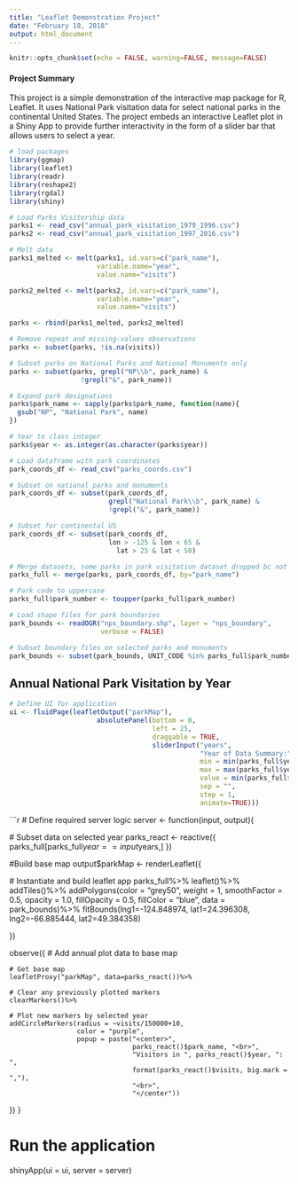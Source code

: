 ```yaml
---
title: "Leaflet Demonstration Project"
date: "February 18, 2018"
output: html_document
---
```


```r
knitr::opts_chunk$set(echo = FALSE, warning=FALSE, message=FALSE)
```

#### Project Summary

This project is a simple demonstration of the interactive map package for R, Leaflet. It uses National Park visitation data for select national parks in the continental United States. The project embeds an interactive Leaflet plot in a Shiny App to provide further interactivity in the form of a slider bar that allows users to select a year.


```r
# load packages
library(ggmap)
library(leaflet)
library(readr)
library(reshape2)
library(rgdal)
library(shiny)
```


```r

# Load Parks Visitorship data
parks1 <- read_csv("annual_park_visitation_1979_1996.csv")
parks2 <- read_csv("annual_park_visitation_1997_2016.csv")

# Melt data
parks1_melted <- melt(parks1, id.vars=c("park_name"), 
                      variable.name="year",
                      value.name="visits")

parks2_melted <- melt(parks2, id.vars=c("park_name"), 
                      variable.name="year",
                      value.name="visits")

parks <- rbind(parks1_melted, parks2_melted)  
```

```r

# Remove repeat and missing-values observations
parks <- subset(parks, !is.na(visits))

# Subset parks on National Parks and National Monuments only
parks <- subset(parks, grepl("NP\\b", park_name) & 
                  !grepl("&", park_name))

# Expand park designations
parks$park_name <- sapply(parks$park_name, function(name){
  gsub("NP", "National Park", name)
})

# Year to class integer
parks$year <- as.integer(as.character(parks$year))
```

```r

# Load dataframe with park coordinates
park_coords_df <- read_csv("parks_coords.csv")

# Subset on national parks and monuments
park_coords_df <- subset(park_coords_df, 
                         grepl("National Park\\b", park_name) &
                         !grepl("&", park_name))

# Subset for continental US
park_coords_df <- subset(park_coords_df, 
                         lon > -125 & lon < 65 &
                           lat > 25 & lat < 50)

```

```r

# Merge datasets, some parks in park visitation dataset dropped bc not in coord df
parks_full <- merge(parks, park_coords_df, by="park_name")

# Park code to uppercase
parks_full$park_number <- toupper(parks_full$park_number)

```

```r

# Load shape files for park boundaries
park_bounds <- readOGR("nps_boundary.shp", layer = "nps_boundary",
                       verbose = FALSE)

# Subset boundary files on selected parks and monuments
park_bounds <- subset(park_bounds, UNIT_CODE %in% parks_full$park_number)
```


## Annual National Park Visitation by Year

```r

# Define UI for application 
ui <- fluidPage(leafletOutput("parkMap"),
                      absolutePanel(bottom = 0,
                                    left = 25,
                                    draggable = TRUE,
                                    sliderInput("years",
                                                "Year of Data Summary:",
                                                min = min(parks_full$year),
                                                max = max(parks_full$year),
                                                value = min(parks_full$year),
                                                sep = "",
                                                step = 1,
                                                animate=TRUE)))


```

```r

# Define required server logic 
server <- function(input, output){

  # Subset data on selected year
  parks_react <- reactive({
    parks_full[parks_full$year==input$years,]
  }) 
  
  #Build base map
  output$parkMap <- renderLeaflet({
    
  # Instantiate and build leaflet app
        parks_full%>% leaflet()%>%
          addTiles()%>%
          addPolygons(color = "grey50", weight = 1, smoothFactor = 0.5,
                  opacity = 1.0, fillOpacity = 0.5,
                  fillColor = "blue", data = park_bounds)%>%
          fitBounds(lng1=-124.848974, lat1=24.396308, 
                   lng2=-66.885444, lat2=49.384358)

  })
    
  observe({
    # Add annual plot data to base map
    
    # Get base map
    leafletProxy("parkMap", data=parks_react())%>%
      
    # Clear any previously plotted markers
    clearMarkers()%>%
      
    # Plot new markers by selected year
    addCircleMarkers(radius = ~visits/150000+10, 
                     color = "purple",
                     popup = paste("<center>", 
                                   parks_react()$park_name, "<br>",
                                   "Visitors in ", parks_react()$year, ": ", 
                                   format(parks_react()$visits, big.mark = ","), 
                                   "<br>",
                                   "</center"))
  })
}

# Run the application 
shinyApp(ui = ui, server = server)

